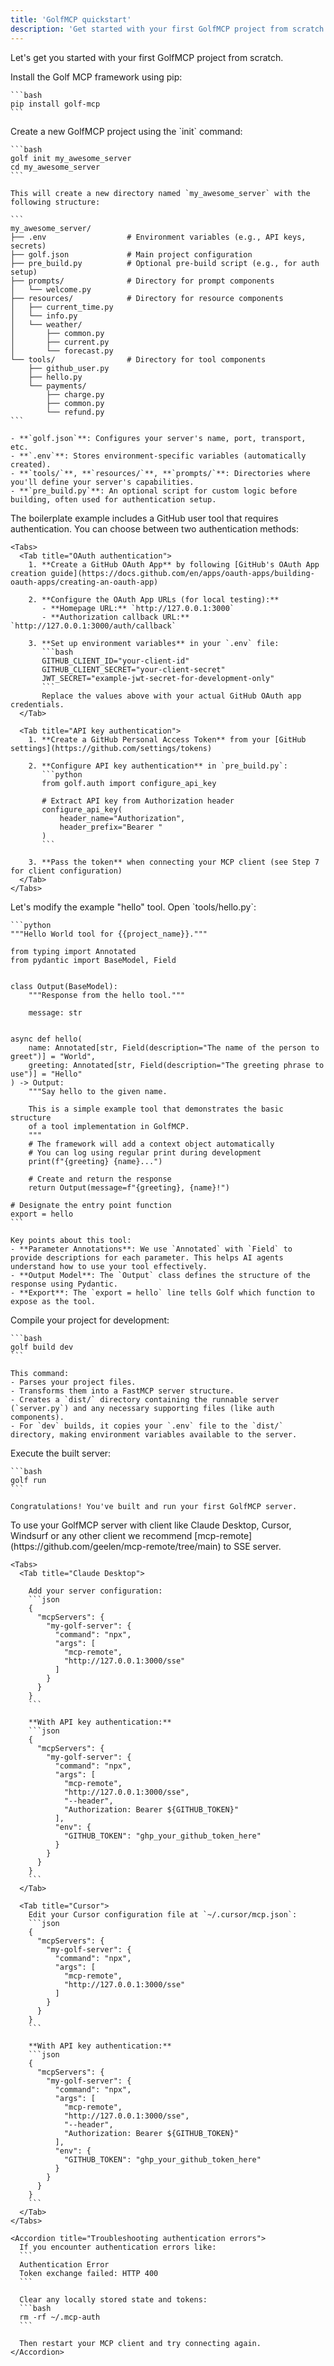 ```yaml
---
title: 'GolfMCP quickstart'
description: 'Get started with your first GolfMCP project from scratch.'
---
```


Let's get you started with your first GolfMCP project from scratch.

<Steps>
  <Step title="Install GolfMCP">
    Install the Golf MCP framework using pip:
    
    ```bash
    pip install golf-mcp
    ```
  </Step>
  
  <Step title="Initialize your project">
    Create a new GolfMCP project using the `init` command:
    
    ```bash
    golf init my_awesome_server
    cd my_awesome_server
    ```
    
    This will create a new directory named `my_awesome_server` with the following structure:
    
    ```
    my_awesome_server/
    ├── .env                  # Environment variables (e.g., API keys, secrets)
    ├── golf.json             # Main project configuration
    ├── pre_build.py          # Optional pre-build script (e.g., for auth setup)
    ├── prompts/              # Directory for prompt components
    │   └── welcome.py
    ├── resources/            # Directory for resource components
    │   ├── current_time.py
    │   └── info.py
    │   └── weather/
    │       ├── common.py
    │       ├── current.py
    │       └── forecast.py
    └── tools/                # Directory for tool components
        ├── github_user.py
        ├── hello.py
        └── payments/
            ├── charge.py
            ├── common.py
            └── refund.py
    ```
    
    - **`golf.json`**: Configures your server's name, port, transport, etc.
    - **`.env`**: Stores environment-specific variables (automatically created).
    - **`tools/`**, **`resources/`**, **`prompts/`**: Directories where you'll define your server's capabilities.
    - **`pre_build.py`**: An optional script for custom logic before building, often used for authentication setup.
  </Step>
  
  <Step title="Set up GitHub authentication (optional)">
    The boilerplate example includes a GitHub user tool that requires authentication. You can choose between two authentication methods:
    
    <Tabs>
      <Tab title="OAuth authentication">
        1. **Create a GitHub OAuth App** by following [GitHub's OAuth App creation guide](https://docs.github.com/en/apps/oauth-apps/building-oauth-apps/creating-an-oauth-app)
        
        2. **Configure the OAuth App URLs (for local testing):**
           - **Homepage URL:** `http://127.0.0.1:3000`
           - **Authorization callback URL:** `http://127.0.0.1:3000/auth/callback`
        
        3. **Set up environment variables** in your `.env` file:
           ```bash
           GITHUB_CLIENT_ID="your-client-id"
           GITHUB_CLIENT_SECRET="your-client-secret"
           JWT_SECRET="example-jwt-secret-for-development-only"
           ```
           Replace the values above with your actual GitHub OAuth app credentials.
      </Tab>
      
      <Tab title="API key authentication">
        1. **Create a GitHub Personal Access Token** from your [GitHub settings](https://github.com/settings/tokens)
        
        2. **Configure API key authentication** in `pre_build.py`:
           ```python
           from golf.auth import configure_api_key
           
           # Extract API key from Authorization header
           configure_api_key(
               header_name="Authorization",
               header_prefix="Bearer "
           )
           ```
        
        3. **Pass the token** when connecting your MCP client (see Step 7 for client configuration)
      </Tab>
    </Tabs>
  </Step>
  
  <Step title="Create your first tool">
    Let's modify the example "hello" tool. Open `tools/hello.py`:
    
    ```python
    """Hello World tool for {{project_name}}."""
    
    from typing import Annotated
    from pydantic import BaseModel, Field
    
    
    class Output(BaseModel):
        """Response from the hello tool."""
        
        message: str
    
    
    async def hello(
        name: Annotated[str, Field(description="The name of the person to greet")] = "World",
        greeting: Annotated[str, Field(description="The greeting phrase to use")] = "Hello"
    ) -> Output:
        """Say hello to the given name.
        
        This is a simple example tool that demonstrates the basic structure
        of a tool implementation in GolfMCP.
        """
        # The framework will add a context object automatically
        # You can log using regular print during development
        print(f"{greeting} {name}...")
        
        # Create and return the response
        return Output(message=f"{greeting}, {name}!")
    
    # Designate the entry point function
    export = hello
    ```
    
    Key points about this tool:
    - **Parameter Annotations**: We use `Annotated` with `Field` to provide descriptions for each parameter. This helps AI agents understand how to use your tool effectively.
    - **Output Model**: The `Output` class defines the structure of the response using Pydantic.
    - **Export**: The `export = hello` line tells Golf which function to expose as the tool.
  </Step>
  
  <Step title="Build for development">
    Compile your project for development:
    
    ```bash
    golf build dev
    ```
    
    This command:
    - Parses your project files.
    - Transforms them into a FastMCP server structure.
    - Creates a `dist/` directory containing the runnable server (`server.py`) and any necessary supporting files (like auth components).
    - For `dev` builds, it copies your `.env` file to the `dist/` directory, making environment variables available to the server.
  </Step>
  
  <Step title="Run your server">
    Execute the built server:
    
    ```bash
    golf run
    ```
    
    Congratulations! You've built and run your first GolfMCP server.
  </Step>
  
  <Step title="Connect to Claude or Cursor">
    To use your GolfMCP server with client like Claude Desktop, Cursor, Windsurf or any other client we recommend [mcp-remote](https://github.com/geelen/mcp-remote/tree/main) to SSE server.
    
    <Tabs>
      <Tab title="Claude Desktop">
        
        Add your server configuration:
        ```json
        {
          "mcpServers": {
            "my-golf-server": {
              "command": "npx",
              "args": [
                "mcp-remote",
                "http://127.0.0.1:3000/sse"
              ]
            }
          }
        }
        ```
        
        **With API key authentication:**
        ```json
        {
          "mcpServers": {
            "my-golf-server": {
              "command": "npx",
              "args": [
                "mcp-remote",
                "http://127.0.0.1:3000/sse",
                "--header",
                "Authorization: Bearer ${GITHUB_TOKEN}"
              ],
              "env": {
                "GITHUB_TOKEN": "ghp_your_github_token_here"
              }
            }
          }
        }
        ```
      </Tab>
      
      <Tab title="Cursor">
        Edit your Cursor configuration file at `~/.cursor/mcp.json`:
        ```json
        {
          "mcpServers": {
            "my-golf-server": {
              "command": "npx",
              "args": [
                "mcp-remote",
                "http://127.0.0.1:3000/sse"
              ]
            }
          }
        }
        ```
        
        **With API key authentication:**
        ```json
        {
          "mcpServers": {
            "my-golf-server": {
              "command": "npx",
              "args": [
                "mcp-remote",
                "http://127.0.0.1:3000/sse",
                "--header",
                "Authorization: Bearer ${GITHUB_TOKEN}"
              ],
              "env": {
                "GITHUB_TOKEN": "ghp_your_github_token_here"
              }
            }
          }
        }
        ```
      </Tab>
    </Tabs>
    
    <Accordion title="Troubleshooting authentication errors">
      If you encounter authentication errors like:
      ```
      Authentication Error
      Token exchange failed: HTTP 400
      ```
      
      Clear any locally stored state and tokens:
      ```bash
      rm -rf ~/.mcp-auth
      ```
      
      Then restart your MCP client and try connecting again.
    </Accordion>
  </Step>
</Steps> 